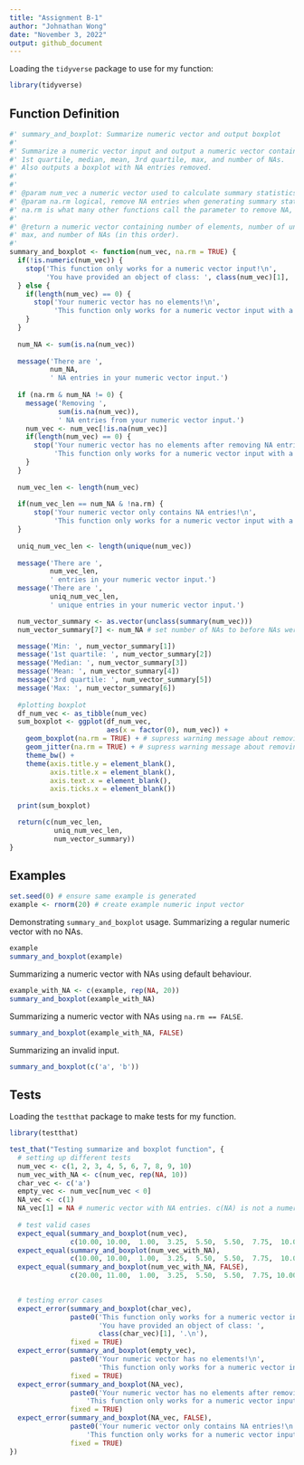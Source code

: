 ```yaml
---
title: "Assignment B-1"
author: "Johnathan Wong"
date: "November 3, 2022"
output: github_document
---
```


Loading the `tidyverse` package to use for my function:
```r
library(tidyverse)
```


## Function Definition

```r
#' summary_and_boxplot: Summarize numeric vector and output boxplot
#'
#' Summarize a numeric vector input and output a numeric vector containing number of elements, number of unique elements, min, 
#' 1st quartile, median, mean, 3rd quartile, max, and number of NAs.
#' Also outputs a boxplot with NA entries removed.
#'
#'
#' @param num_vec a numeric vector used to calculate summary statistics. num_vec is short for numeric_vector.
#' @param na.rm logical, remove NA entries when generating summary statistics if TRUE.(NOTE: boxplot will not use NA entries regardless of this parameter).
#' na.rm is what many other functions call the parameter to remove NA, so I just followed the convention.
#'
#' @return a numeric vector containing number of elements, number of unique elements, min, 1st quartile, median, mean, 3rd quartile,
#' max, and number of NAs (in this order).
#'
summary_and_boxplot <- function(num_vec, na.rm = TRUE) {
  if(!is.numeric(num_vec)) {
    stop('This function only works for a numeric vector input!\n',
         'You have provided an object of class: ', class(num_vec)[1], '.\n')
  } else {
    if(length(num_vec) == 0) {
      stop('Your numeric vector has no elements!\n',
           'This function only works for a numeric vector input with a number of elements greater than 0!\n')
    } 
  }
  
  num_NA <- sum(is.na(num_vec))
  
  message('There are ',
          num_NA,
          ' NA entries in your numeric vector input.')
  
  if (na.rm & num_NA != 0) {
    message('Removing ',
            sum(is.na(num_vec)),
            ' NA entries from your numeric vector input.')
    num_vec <- num_vec[!is.na(num_vec)]
    if(length(num_vec) == 0) {
      stop('Your numeric vector has no elements after removing NA entries!\n',
           'This function only works for a numeric vector input with a number of non-NA elements greater than 0!\n')
    } 
  }
  
  num_vec_len <- length(num_vec)
  
  if(num_vec_len == num_NA & !na.rm) {
      stop('Your numeric vector only contains NA entries!\n',
           'This function only works for a numeric vector input with a number of non-NA elements greater than 0!\n')
  }
  
  uniq_num_vec_len <- length(unique(num_vec))
  
  message('There are ',
          num_vec_len,
          ' entries in your numeric vector input.')
  message('There are ',
          uniq_num_vec_len,
          ' unique entries in your numeric vector input.')

  num_vector_summary <- as.vector(unclass(summary(num_vec)))
  num_vector_summary[7] <- num_NA # set number of NAs to before NAs were removed if na.rm is TRUE

  message('Min: ', num_vector_summary[1])
  message('1st quartile: ', num_vector_summary[2])
  message('Median: ', num_vector_summary[3])
  message('Mean: ', num_vector_summary[4])
  message('3rd quartile: ', num_vector_summary[5])
  message('Max: ', num_vector_summary[6])
  
  #plotting boxplot
  df_num_vec <- as_tibble(num_vec)
  sum_boxplot <- ggplot(df_num_vec,
                        aes(x = factor(0), num_vec)) +
    geom_boxplot(na.rm = TRUE) + # supress warning message about removing NA entries
    geom_jitter(na.rm = TRUE) + # supress warning message about removing NA entries
    theme_bw() + 
    theme(axis.title.y = element_blank(),
          axis.title.x = element_blank(),
          axis.text.x = element_blank(),
          axis.ticks.x = element_blank())
  
  print(sum_boxplot)

  return(c(num_vec_len,
           uniq_num_vec_len,
           num_vector_summary))
}
```

## Examples
```r
set.seed(0) # ensure same example is generated
example <- rnorm(20) # create example numeric input vector
```

Demonstrating `summary_and_boxplot` usage.
Summarizing a regular numeric vector with no NAs.
```r
example
summary_and_boxplot(example)
```

Summarizing a numeric vector with NAs using default behaviour.
```r
example_with_NA <- c(example, rep(NA, 20))
summary_and_boxplot(example_with_NA)
```

Summarizing a numeric vector with NAs using `na.rm == FALSE`.
```r
summary_and_boxplot(example_with_NA, FALSE)
```

Summarizing an invalid input.
```r
summary_and_boxplot(c('a', 'b'))
```
## Tests
Loading the `testthat` package to make tests for my function.
```r
library(testthat)
```

```r
test_that("Testing summarize and boxplot function", {
  # setting up different tests
  num_vec <- c(1, 2, 3, 4, 5, 6, 7, 8, 9, 10)
  num_vec_with_NA <- c(num_vec, rep(NA, 10))
  char_vec <- c('a')
  empty_vec <- num_vec[num_vec < 0]
  NA_vec <- c(1)
  NA_vec[1] = NA # numeric vector with NA entries. c(NA) is not a numeric vector.
  
  # test valid cases
  expect_equal(summary_and_boxplot(num_vec),
               c(10.00, 10.00,  1.00,  3.25,  5.50,  5.50,  7.75,  10.0, 0.00))
  expect_equal(summary_and_boxplot(num_vec_with_NA),
               c(10.00, 10.00,  1.00,  3.25,  5.50,  5.50,  7.75,  10.0, 10.00))
  expect_equal(summary_and_boxplot(num_vec_with_NA, FALSE),
               c(20.00, 11.00,  1.00,  3.25,  5.50,  5.50,  7.75, 10.00, 10.00))
  

  # testing error cases
  expect_error(summary_and_boxplot(char_vec),
               paste0('This function only works for a numeric vector input!\n',
                      'You have provided an object of class: ',
                      class(char_vec)[1], '.\n'),
               fixed = TRUE)
  expect_error(summary_and_boxplot(empty_vec),
               paste0('Your numeric vector has no elements!\n',
                      'This function only works for a numeric vector input with a number of elements greater than 0!\n'),
               fixed = TRUE)
  expect_error(summary_and_boxplot(NA_vec),
               paste0('Your numeric vector has no elements after removing NA entries!\n',
                   'This function only works for a numeric vector input with a number of non-NA elements greater than 0!\n'),
               fixed = TRUE)
  expect_error(summary_and_boxplot(NA_vec, FALSE),
               paste0('Your numeric vector only contains NA entries!\n',
                   'This function only works for a numeric vector input with a number of non-NA elements greater than 0!\n'),
               fixed = TRUE)
})
```
